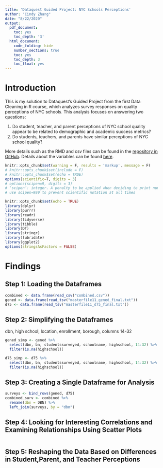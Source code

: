 ```yaml
---
title: 'Dataquest Guided Project: NYC Schools Perceptions'
author: "Cindy Zhang"
date: "8/22/2020"
output: 
  pdf_document:
    toc: yes
    toc_depth: '3'
  html_document:
    code_folding: hide
    number_sections: true
    toc: yes
    toc_depth: 3
    toc_float: yes
---
```


# Introduction

This is my solution to Dataquest's Guided Project from the first Data Cleaning in R course, which analyzes survey responses on quality perceptions of NYC schools. This analysis focuses on answering two questions:

1. Do student, teacher, and parent perceptions of NYC school quality appear to be related to demographic and academic success metrics?
2. Do students, teachers, and parents have similar perceptions of NYC school quality? 

More details such as the RMD and csv files can be found in the [repository in GitHub](https://github.com/chundychang/DQ-Rpracticeproject/tree/master/nyc%20schools). Details about the variables can be found [here](https://data.cityofnewyork.us/Education/2011-NYC-School-Survey/mnz3-dyi8).


```r
knitr::opts_chunk$set(warning = F, results = 'markup', message = F)
# knitr::opts_chunk$set(include = F)
# knitr::opts_chunk$set(echo = TRUE)
options(scientific=T, digits = 3) 
# options(scipen=9, digits = 3) 
# ‘scipen’: integer. A penalty to be applied when deciding to print numeric values in fixed or exponential notation.  Positive values bias towards fixed and negative towards scientific notation: fixed notation will be preferred unless it is more than ‘scipen’ digits wider.
# use scipen=999 to prevent scientific notation at all times
```

```r
knitr::opts_chunk$set(echo = TRUE)
library(dplyr)
library(purrr)
library(readr)
library(tidyverse)
library(tibble)
library(DT)
library(stringr)
library(lubridate)
library(ggplot2)
options(stringsAsFactors = FALSE)
```

# Findings

## Step 1: Loading the Dataframes

```r
combined <- data.frame(read_csv("combined.csv"))
gened <- data.frame(read_tsv("masterfile11_gened_final.txt"))
d75 <- data.frame(read_tsv("masterfile11_d75_final.txt"))
```

## Step 2: Simplifying the Dataframes

dbn, high school, location, enrollment, borough, columns 14-32

```r
gened_simp <- gened %>%
  select(dbn, bn, studentssurveyed, schoolname, highschool, 14:32) %>%
  filter(is.na(highschool))

d75_simp <- d75 %>%
  select(dbn, bn, studentssurveyed, schoolname, highschool, 14:32) %>%
  filter(is.na(highschool))
```

## Step 3: Creating a Single Dataframe for Analysis

```r
surveys <- bind_rows(gened, d75)
combined_surv <- combined %>%
  rename(dbn = DBN) %>%
  left_join(surveys, by = "dbn")
```

## Step 4: Looking for Interesting Correlations and Examining Relationships Using Scatter Plots

```r

```

## Step 5: Reshaping the Data Based on Differences in Student,Parent, and Teacher Perceptions
